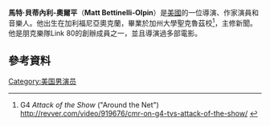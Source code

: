 {{NoteTA
|G1=Movie
|G2=Show
|T=zh-tw:麥特·貝提內里-歐平;zh-hk:馬特·貝蒂內利-奧爾平;zh-cn:馬特·貝蒂內利-奧爾平;
|1=zh-tw:麥特·貝提內里-歐平;zh-hk:馬特·貝蒂內利-奧爾平;zh-cn:馬特·貝蒂內利-奧爾平;
|2=zh-tw:麥特;zh-hk:馬特;zh-cn:馬特;
|3=zh-tw:貝提內里-歐平;zh-hk:貝蒂內利-奧爾平;zh-cn:貝蒂內利-奧爾平;
}}
{{Infobox person
|name = 麥特·貝提內里-歐平
|image = Matt Bettinelli-Olpin.JPG
|caption =
|birth_date= 2月19日
|birth_place=[[美國|美國]][[加利福尼亞州|加利福尼亞州]]
|years_active= 1993–現在
|birth_name=
|occupation=導演，作家，演員，音樂人
|nationality = 美國
|homepage = [http://hiradiosilence.com/ Official Website]
}}
'''馬特·貝蒂內利-奧爾平'''（'''Matt Bettinelli-Olpin'''）是[[美國|美國]]的一位導演、作家演員和音樂人。他出生在加利福尼亞奧克蘭，畢業於加州大學聖克魯茲校<ref>G4 ''Attack of the Show'' ("Around the Net") http://revver.com/video/919676/cmr-on-g4-tvs-attack-of-the-show/ {{Wayback|url=http://revver.com/video/919676/cmr-on-g4-tvs-attack-of-the-show/ |date=20191108015026 }}</ref>，主修新聞。他是朋克樂隊Link 80的創辦成員之一，並且導演過多部電影。

==參考資料==
{{reflist}}
{{馬特·貝蒂內利-奧爾平與泰勒·吉列特}}

[[Category:美国男演员|Category:美国男演员]]
